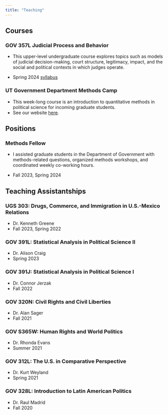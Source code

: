 ```yaml
---
title: "Teaching"
---
```


## Courses

### GOV 357L Judicial Process and Behavior

-   This upper-level undergraduate course explores topics such as models of judicial decision-making, court structure, legitimacy, impact, and the social and political contexts in which judges operate.

-   Spring 2024 [syllabus](files/GOV357L_syllabus_sp24.pdf)

### UT Government Department Methods Camp

-   This week-long course is an introduction to quantitative methods in political science for incoming graduate students.
-   See our website [here](https://methodscamp.github.io/).

## Positions

### Methods Fellow

-   I assisted graduate students in the Department of Government with methods-related questions, organized methods workshops, and coordinated weekly co-working hours.

-   Fall 2023, Spring 2024

## Teaching Assistantships

### UGS 303: Drugs, Commerce, and Immigration in U.S.-Mexico Relations

-   Dr. Kenneth Greene
-   Fall 2023, Spring 2022

### GOV 391L: Statistical Analysis in Political Science II

-   Dr. Alison Craig
-   Spring 2023

### GOV 391J: Statistical Analysis in Political Science I

-   Dr. Connor Jerzak
-   Fall 2022

### GOV 320N: Civil Rights and Civil Liberties

-   Dr. Alan Sager
-   Fall 2021

### GOV S365W: Human Rights and World Politics

-   Dr. Rhonda Evans
-   Summer 2021

### GOV 312L: The U.S. in Comparative Perspective

-   Dr. Kurt Weyland
-   Spring 2021

### GOV 328L: Introduction to Latin American Politics

-   Dr. Raul Madrid
-   Fall 2020
